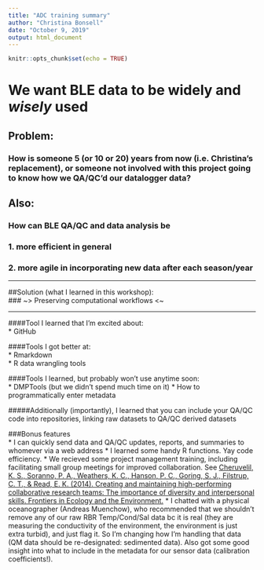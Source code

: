 ```yaml
---
title: "ADC training summary"
author: "Christina Bonsell"
date: "October 9, 2019"
output: html_document
---
```


```r
knitr::opts_chunk$set(echo = TRUE)
```

# We want BLE data to be widely and *wisely* used


## Problem: 
### **How is someone 5 (or 10 or 20) years from now (i.e. Christina's replacement), or someone not involved with this project going to know how we QA/QC'd our datalogger data?**

## Also: 
### How can BLE QA/QC and data analysis be 

### 1. more efficient in general
### 2. more agile in incorporating new data after each season/year


***

##Solution (what I learned in this workshop):  
### ~> Preserving computational workflows <~

***

####Tool I learned that I'm excited about:  
 * GitHub


####Tools I got better at:  
 * Rmarkdown  
 * R data wrangling tools  


####Tools I learned, but probably won't use anytime soon:  
 * DMPTools (but we didn't spend much time on it)
 * How to programmatically enter metadata


#####Additionally (importantly), I learned that you can include your QA/QC code into repositories, linking raw datasets to QA/QC derived datasets



###Bonus features  
 * I can quickly send data and QA/QC updates, reports, and summaries to whomever via a web address
 * I learned some handy R functions. Yay code efficiency.
 * We recieved some project management training, including facilitating small group meetings for improved collaboration. See [Cheruvelil, K. S., Soranno, P. A., Weathers, K. C., Hanson, P. C., Goring, S. J., Filstrup, C. T., & Read, E. K. (2014). Creating and maintaining high-performing collaborative research teams: The importance of diversity and interpersonal skills. Frontiers in Ecology and the Environment.](https://esajournals.onlinelibrary.wiley.com/doi/epdf/10.1890/130001)
 * I chatted with a physical oceanographer (Andreas Muenchow), who recommended that we shouldn't remove any of our raw RBR Temp/Cond/Sal data bc it is real (they are measuring the conductivity of the environment, the environment is just extra turbid), and just flag it. So I'm changing how I'm handling that data (QM data should be re-designated: sedimented data). Also got some good insight into what to include in the metadata for our sensor data (calibration coefficients!).



